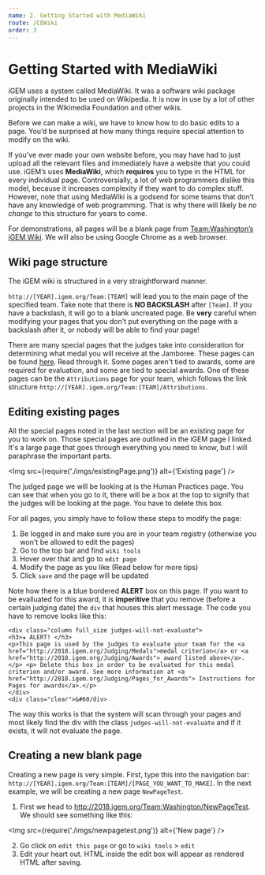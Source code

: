 ```yaml
---
name: 2. Getting Started with MediaWiki
route: /CEWiki
order: 3
---
```



# Getting Started with MediaWiki

iGEM uses a system called MediaWiki. It was a software wiki package originally intended to be used on Wikipedia. It is now in use by a lot of other projects in the Wikimedia Foundation and other wikis. 

Before we can make a wiki, we have to know how to do basic edits to a page. You’d be surprised at how many things require special attention to modify on the wiki.

If you’ve ever made your own website before, you may have had to just upload all the relevant files and immediately have a website that you could use. iGEM’s uses **MediaWiki**, which **requires** you to type in the HTML for every individual page. Controversially, a lot of web programmers dislike this model, because it increases complexity if they want to do complex stuff. However, note that using MediaWiki is a godsend for some teams that don’t have any knowledge of web programming. That is why there will likely be _no change_ to this structure for years to come.

For demonstrations, all pages will be a blank page from [Team:Washington’s iGEM Wiki](http://2018.igem.org/Team:Washington). We will also be using Google Chrome as a web browser.

## Wiki page structure

The iGEM wiki is structured in a very straightforward manner.

`http://[YEAR].igem.org/Team:[TEAM]` will lead you to the main page of the specified team. Take note that there is **NO BACKSLASH** after `[Team]`. If you have a backslash, it will go to a blank uncreated page. Be **very** careful when modifying your pages that you don't put everything on the page with a backslash after it, or nobody will be able to find your page!

There are many special pages that the judges take into consideration for determining what medal you will receive at the Jamboree. These pages can be found [here](http://2018.igem.org/Judging/Pages_for_Awards). Read through it. Some pages aren't tied to awards, some are required for evaluation, and some are tied to special awards. One of these pages can be the `Attributions` page for your team, which follows the link structure `http://[YEAR].igem.org/Team:[TEAM]/Attributions`. 

## Editing existing pages

All the special pages noted in the last section will be an existing page for you to work on. Those special pages are outlined in the iGEM page I linked. It's a large page that goes through everything you need to know, but I will paraphrase the important parts. 

<Img src={require('./imgs/existingPage.png')} alt={'Existing page'} />


The judged page we will be looking at is the Human Practices page. You can see that when you go to it, there will be a box at the top to signify that the judges will be looking at the page. You have to delete this box.

For all pages, you simply have to follow these steps to modify the page:

1. Be logged in and make sure you are in your team registry (otherwise you won't be allowed to edit the pages)
2. Go to the top bar and find `wiki tools`
3. Hover over that and go to `edit page`
4. Modify the page as you like (Read below for more tips)
5. Click `save` and the page will be updated

Note how there is a blue bordered **ALERT** box on this page. If you want to be evalluated for this award, it is **imperitive** that you remove (before a certain judging date) the `div` that houses this alert message. The code you have to remove looks like this:

```
<div class="column full_size judges-will-not-evaluate">
<h3>★ ALERT! </h3>
<p>This page is used by the judges to evaluate your team for the <a href="http://2018.igem.org/Judging/Medals">medal criterion</a> or <a href="http://2018.igem.org/Judging/Awards"> award listed above</a>. </p> <p> Delete this box in order to be evaluated for this medal criterion and/or award. See more information at <a href="http://2018.igem.org/Judging/Pages_for_Awards"> Instructions for Pages for awards</a>.</p>
</div>
<div class="clear">&#60/div>
```

The way this works is that the system will scan through your pages and most likely find the div with the class `judges-will-not-evaluate` and if it exists, it will not evaluate the page.

## Creating a new blank page

Creating a new page is very simple. First, type this into the navigation bar: `http://[YEAR].igem.org/Team:[TEAM]/[PAGE_YOU_WANT_TO_MAKE]`. In the next example, we will be creating a new page `NewPageTest`.

1. First we head to http://2018.igem.org/Team:Washington/NewPageTest. We should see something like this:

<Img src={require('./imgs/newpagetest.png')} alt={'New page'} />

2. Go click on `edit this page` or go to `wiki tools` > `edit`
3. Edit your heart out. HTML inside the edit box will appear as rendered HTML after saving.